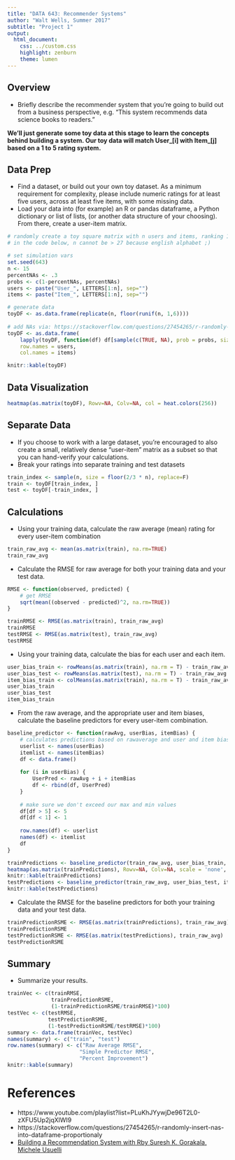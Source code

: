 ```yaml
---
title: "DATA 643: Recommender Systems"
author: "Walt Wells, Summer 2017"
subtitle: "Project 1"
output:
  html_document:
    css: ../custom.css
    highlight: zenburn
    theme: lumen
---
```


## Overview 

* Briefly describe the recommender system that you’re going to build out from a business perspective, e.g. “This system recommends data science books to readers.”

__We'll just generate some toy data at this stage to learn the concepts behind building a system.   Our toy data will match User_[i] with Item_[j] based on a 1 to 5 rating system.__

## Data Prep

* Find a dataset, or build out your own toy dataset. As a minimum requirement for complexity, please include numeric ratings for at least five users, across at least five items, with some missing data.
* Load your data into (for example) an R or pandas dataframe, a Python dictionary or list of lists, (or another data structure of your choosing).  From there, create a user-item matrix. 

```r
# randomly create a toy square matrix with n users and items, ranking 1 to 5
# in the code below, n cannot be > 27 because english alphabet ;)

# set simulation vars
set.seed(643)
n <- 15
percentNAs <- .3
probs <- c(1-percentNAs, percentNAs)
users <- paste("User_", LETTERS[1:n], sep="")
items <- paste("Item_", LETTERS[1:n], sep="")

# generate data
toyDF <- as.data.frame(replicate(n, floor(runif(n, 1,6))))
 
# add NAs via: https://stackoverflow.com/questions/27454265/r-randomly-insert-nas-into-dataframe-proportionaly
toyDF <- as.data.frame(
    lapply(toyDF, function(df) df[sample(c(TRUE, NA), prob = probs, size = length(df), replace = TRUE) ]), 
    row.names = users, 
    col.names = items)

knitr::kable(toyDF)
```

## Data Visualization

```r
heatmap(as.matrix(toyDF), Rowv=NA, Colv=NA, col = heat.colors(256))
```

## Separate Data 

* If you choose to work with a large dataset, you’re encouraged to also create a small, relatively dense “user-item” matrix as a subset so that you can hand-verify your calculations. 
* Break your ratings into separate training and test datasets

```r
train_index <- sample(n, size = floor(2/3 * n), replace=F)
train <- toyDF[train_index, ]
test <- toyDF[-train_index, ]
```

## Calculations

* Using your training data, calculate the raw average (mean) rating for every user-item combination

```r
train_raw_avg <- mean(as.matrix(train), na.rm=TRUE)
train_raw_avg
```

* Calculate the RMSE for raw average for both your training data and your test data.

```r
RMSE <- function(observed, predicted) {
    # get RMSE
    sqrt(mean((observed - predicted)^2, na.rm=TRUE))
}

trainRMSE <- RMSE(as.matrix(train), train_raw_avg)
trainRMSE
testRMSE <- RMSE(as.matrix(test), train_raw_avg)
testRMSE
```

* Using your training data, calculate the bias for each user and each item.

```r
user_bias_train <- rowMeans(as.matrix(train), na.rm = T) - train_raw_avg
user_bias_test <- rowMeans(as.matrix(test), na.rm = T) - train_raw_avg
item_bias_train <- colMeans(as.matrix(train), na.rm = T) - train_raw_avg
user_bias_train
user_bias_test
item_bias_train
```

* From the raw average, and the appropriate user and item biases, calculate the baseline predictors for every user-item combination. 

```r
baseline_predictor <- function(rawAvg, userBias, itemBias) {
    # calculates predictions based on rawaverage and user and item bias calcs
    userlist <- names(userBias)
    itemlist <- names(itemBias)
    df <- data.frame()
    
    for (i in userBias) {
        UserPred <- rawAvg + i + itemBias
        df <- rbind(df, UserPred)
    }
    
    # make sure we don't exceed our max and min values
    df[df > 5] <- 5
    df[df < 1] <- 1
    
    row.names(df) <- userlist
    names(df) <- itemlist
    df
}

trainPredictions <- baseline_predictor(train_raw_avg, user_bias_train, item_bias_train)
heatmap(as.matrix(trainPredictions), Rowv=NA, Colv=NA, scale = 'none', col = heat.colors(256))
knitr::kable(trainPredictions)
testPredictions <- baseline_predictor(train_raw_avg, user_bias_test, item_bias_train)
knitr::kable(testPredictions)
```

* Calculate the RMSE for the baseline predictors for both your training data and your test data. 

```r
trainPredictionRSME <- RMSE(as.matrix(trainPredictions), train_raw_avg)
trainPredictionRSME
testPredictionRSME <- RMSE(as.matrix(testPredictions), train_raw_avg)
testPredictionRSME
```

## Summary
* Summarize your results. 

```r
trainVec <- c(trainRMSE,
              trainPredictionRSME,
              (1-trainPredictionRSME/trainRMSE)*100)
testVec <- c(testRMSE, 
             testPredictionRSME, 
             (1-testPredictionRSME/testRMSE)*100)
summary <- data.frame(trainVec, testVec)
names(summary) <- c("train", "test")
row.names(summary) <- c("Raw Average RMSE", 
                       "Simple Predictor RMSE", 
                       "Percent Improvement")
knitr::kable(summary)
```

# References

* https://www.youtube.com/playlist?list=PLuKhJYywjDe96T2L0-zXFU5Up2jqXlWI9
* https://stackoverflow.com/questions/27454265/r-randomly-insert-nas-into-dataframe-proportionaly
* [Building a Recommendation System with Rby Suresh K. Gorakala, Michele Usuelli](https://www.amazon.com/dp/B012O8S1YM/ref=dp-kindle-redirect?_encoding=UTF8&btkr=1)